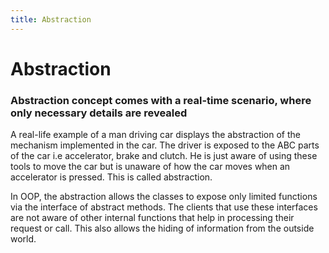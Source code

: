 ```yaml
---
title: Abstraction
---
```


# Abstraction

### Abstraction concept comes with a real-time scenario, where only necessary details are revealed
A real-life example of a man driving car displays the abstraction of the mechanism implemented in the car. The driver is exposed to the ABC parts of the car i.e accelerator, brake and clutch. He is just aware of using these tools to move the car but is unaware of how the car moves when an accelerator is pressed. This is called abstraction.

In OOP, the abstraction allows the classes to expose only limited functions via the interface of abstract methods. The clients that use these interfaces are not aware of other internal functions that help in processing their request or call. This also allows the hiding of information from the outside world.
